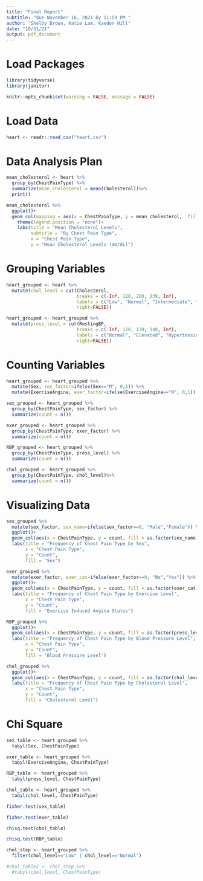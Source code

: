 ```yaml
---
title: "Final Report"
subtitle: "due November 16, 2021 by 11:59 PM "
author: "Shelby Brown, Katie Lam, Kaeden Hill"
date: "10/31/21"
output: pdf_document
---
```


# Load Packages
```r
library(tidyverse) 
library(janitor)

knitr::opts_chunk$set(warning = FALSE, message = FALSE)
``` 

# Load Data
```r
heart <- readr::read_csv("heart.csv")
```

# Data Analysis Plan
```r
mean_cholesterol <- heart %>%
  group_by(ChestPainType) %>%
  summarize(mean_cholesterol = mean(Cholesterol))%>%
  print()
```

```r
mean_cholesterol %>%
  ggplot()+
  geom_col(mapping = aes(x = ChestPainType, y = mean_cholesterol,  fill = ChestPainType), position = "dodge")+
  	theme(legend.position = "none")+
    labs(title = "Mean Cholesterol Levels",
         subtitle = "By Chest Pain Type",
         x = "Chest Pain Type",
         y = "Mean Cholesterol Levels (mm/dL)")
```

# Grouping Variables
```r
heart_grouped <- heart %>%
  mutate(chol_level = cut(Cholesterol,
                          breaks = c(-Inf, 120, 200, 239, Inf),
                          labels = c("Low", "Normal", "Intermediate", "High"),
                          right=FALSE))
```

```r
heart_grouped <- heart_grouped %>%
  mutate(press_level = cut(RestingBP,
                          breaks = c(-Inf, 120, 130, 140, Inf),
                          labels = c("Normal", "Elevated", "Hypertension 1", "Hypertension 2"),
                          right=FALSE))
```

# Counting Variables
```r
heart_grouped <- heart_grouped %>%
  mutate(Sex, sex_factor=ifelse(Sex=="M", 0,1)) %>%
  mutate(ExerciseAngina, exer_factor=ifelse(ExerciseAngina=="N", 0,1))
```

```r
sex_grouped <- heart_grouped %>%
  group_by(ChestPainType, sex_factor) %>%
  summarize(count = n())
```

```r
exer_grouped <- heart_grouped %>%
  group_by(ChestPainType, exer_factor) %>%
  summarize(count = n())
```

```r
RBP_grouped <- heart_grouped %>%
  group_by(ChestPainType, press_level) %>%
  summarize(count = n())
```

```r
chol_grouped <- heart_grouped %>%
  group_by(ChestPainType, chol_level)%>%
  summarize(count = n())
```

# Visualizing Data
```r
sex_grouped %>%
  mutate(sex_factor, sex_name=ifelse(sex_factor==0, "Male","Female")) %>%
  ggplot()+
  geom_col(aes(x = ChestPainType, y = count, fill = as.factor(sex_name)), position = "fill") +
  labs(title = "Frequency of Chest Pain Type by Sex",
       x = "Chest Pain Type",
       y = "Count",
       fill = "Sex")
```

```r
exer_grouped %>%
  mutate(exer_factor, exer_cat=ifelse(exer_factor==0, "No","Yes")) %>%
  ggplot()+
  geom_col(aes(x = ChestPainType, y = count, fill = as.factor(exer_cat)), position = "fill") +
  labs(title = "Frequency of Chest Pain Type by Exercise Level",
       x = "Chest Pain Type",
       y = "Count",
       fill = "Exercise Induced Angina Status")
```

```r
RBP_grouped %>%
  ggplot()+
  geom_col(aes(x = ChestPainType, y = count, fill = as.factor(press_level)), position = "fill") +
  labs(title = "Frequency of Chest Pain Type by Blood Pressure Level",
       x = "Chest Pain Type",
       y = "Count",
       fill = "Blood Pressure Level")
```

```r
chol_grouped %>%
  ggplot()+
  geom_col(aes(x = ChestPainType, y = count, fill = as.factor(chol_level)), position = "fill") +
  labs(title = "Frequency of Chest Pain Type by Cholesterol Level",
       x = "Chest Pain Type",
       y = "Count",
       fill = "Cholesterol Level")
```

# Chi Square
```r
sex_table <- heart_grouped %>%
  tabyl(Sex, ChestPainType)

exer_table <- heart_grouped %>%
  tabyl(ExerciseAngina, ChestPainType)

RBP_table <- heart_grouped %>%
  tabyl(press_level, ChestPainType)

chol_table <- heart_grouped %>%
  tabyl(chol_level, ChestPainType)
```

```r
fisher.test(sex_table)

fisher.test(exer_table)
```
```r
chisq.test(chol_table)

chisq.test(RBP_table)

```
```r
chol_step <- heart_grouped %>%
  filter(chol_level=="Low" | chol_level=="Normal")
```
```r
#chol_table2 <- chol_step %>%
  #tabyl(chol_level, ChestPainType)
  
```





